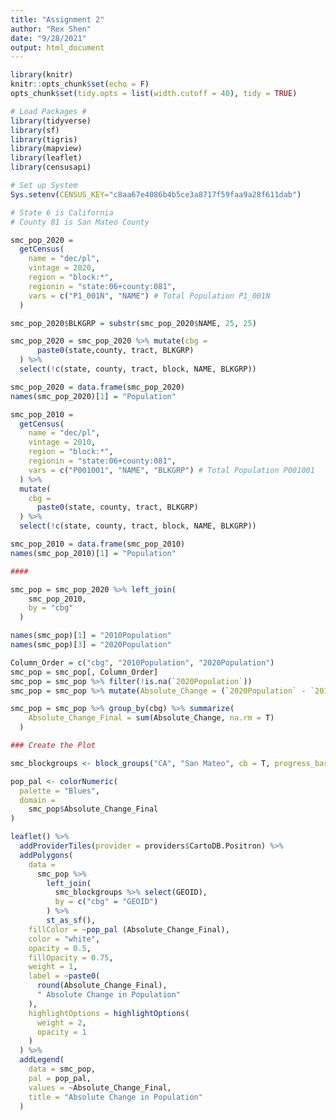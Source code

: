 ```yaml
---
title: "Assignment 2"
author: "Rex Shen"
date: "9/28/2021"
output: html_document
---
```


```r
library(knitr)
knitr::opts_chunk$set(echo = F)
opts_chunk$set(tidy.opts = list(width.cutoff = 40), tidy = TRUE)
```


```r
# Load Packages #
library(tidyverse)
library(sf)
library(tigris)
library(mapview)
library(leaflet)
library(censusapi)
```


```r
# Set up System
Sys.setenv(CENSUS_KEY="c8aa67e4086b4b5ce3a8717f59faa9a28f611dab")
```


```r
# State 6 is California
# County 81 is San Mateo County

smc_pop_2020 =
  getCensus(
    name = "dec/pl",
    vintage = 2020,
    region = "block:*", 
    regionin = "state:06+county:081",
    vars = c("P1_001N", "NAME") # Total Population P1_001N
  )

smc_pop_2020$BLKGRP = substr(smc_pop_2020$NAME, 25, 25)

smc_pop_2020 = smc_pop_2020 %>% mutate(cbg =
      paste0(state,county, tract, BLKGRP)
  ) %>%
  select(!c(state, county, tract, block, NAME, BLKGRP))

smc_pop_2020 = data.frame(smc_pop_2020)
names(smc_pop_2020)[1] = "Population"

smc_pop_2010 = 
  getCensus(
    name = "dec/pl",
    vintage = 2010,
    region = "block:*", 
    regionin = "state:06+county:081",
    vars = c("P001001", "NAME", "BLKGRP") # Total Population P001001
  ) %>%
  mutate(
    cbg =
      paste0(state, county, tract, BLKGRP)
  ) %>% 
  select(!c(state, county, tract, block, NAME, BLKGRP))

smc_pop_2010 = data.frame(smc_pop_2010)
names(smc_pop_2010)[1] = "Population"

####

smc_pop = smc_pop_2020 %>% left_join(
    smc_pop_2010,
    by = "cbg"
  )

names(smc_pop)[1] = "2010Population"
names(smc_pop)[3] = "2020Population"

Column_Order = c("cbg", "2010Population", "2020Population")
smc_pop = smc_pop[, Column_Order]
smc_pop = smc_pop %>% filter(!is.na(`2020Population`))
smc_pop = smc_pop %>% mutate(Absolute_Change = (`2020Population` - `2010Population`))

smc_pop = smc_pop %>% group_by(cbg) %>% summarize(
    Absolute_Change_Final = sum(Absolute_Change, na.rm = T)
  )
```

```r
### Create the Plot

smc_blockgroups <- block_groups("CA", "San Mateo", cb = T, progress_bar = F)

pop_pal <- colorNumeric(
  palette = "Blues",
  domain = 
    smc_pop$Absolute_Change_Final
)

leaflet() %>% 
  addProviderTiles(provider = providers$CartoDB.Positron) %>% 
  addPolygons(
    data = 
      smc_pop %>% 
        left_join(
          smc_blockgroups %>% select(GEOID), 
          by = c("cbg" = "GEOID")
        ) %>% 
        st_as_sf(),
    fillColor = ~pop_pal (Absolute_Change_Final),
    color = "white",
    opacity = 0.5,
    fillOpacity = 0.75,
    weight = 1,
    label = ~paste0(
      round(Absolute_Change_Final), 
      " Absolute Change in Population"
    ),
    highlightOptions = highlightOptions(
      weight = 2,
      opacity = 1
    )
  ) %>% 
  addLegend(
    data = smc_pop,
    pal = pop_pal,
    values = ~Absolute_Change_Final,
    title = "Absolute Change in Population"
  )
```